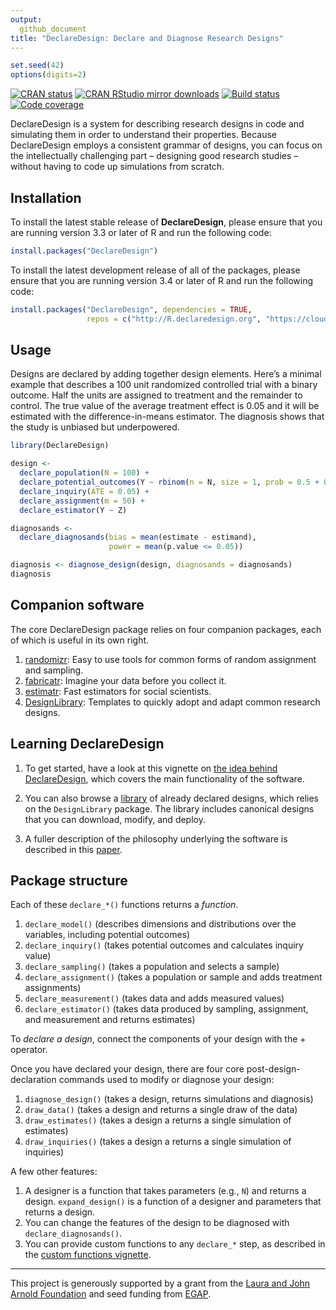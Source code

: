 ```yaml
---
output:
  github_document
title: "DeclareDesign: Declare and Diagnose Research Designs"
---
```


<!-- README.md is generated from README.Rmd. Please edit that file -->

```r
set.seed(42)
options(digits=2)
```

[![CRAN status](https://www.r-pkg.org/badges/version/DeclareDesign)](https://cran.r-project.org/package=DeclareDesign)
[![CRAN RStudio mirror downloads](https://cranlogs.r-pkg.org/badges/grand-total/DeclareDesign?color=green)](https://r-pkg.org/pkg/DeclareDesign)
[![Build status](https://github.com/DeclareDesign/DeclareDesign/workflows/R-CMD-check/badge.svg)](https://github.com/DeclareDesign/DeclareDesign/actions)
[![Code coverage](https://codecov.io/gh/DeclareDesign/DeclareDesign/branch/master/graph/badge.svg?token=3WzOK9Glc2)](https://codecov.io/gh/DeclareDesign/DeclareDesign)

DeclareDesign is a system for describing research designs in code and simulating them in order to understand their properties. Because DeclareDesign employs a consistent grammar of designs, you can focus on the intellectually challenging part -- designing good research studies -- without having to code up simulations from scratch.

## Installation

To install the latest stable release of **DeclareDesign**, please ensure that you are running version 3.3 or later of R and run the following code:

```r
install.packages("DeclareDesign")
```

To install the latest development release of all of the packages, please ensure that you are running version 3.4 or later of R and run the following code:

```r
install.packages("DeclareDesign", dependencies = TRUE,
                 repos = c("http://R.declaredesign.org", "https://cloud.r-project.org"))
```

## Usage

Designs are declared by adding together design elements. Here's a minimal example that describes a 100 unit randomized controlled trial with a binary outcome. Half the units are assigned to treatment and the remainder to control. The true value of the average treatment effect is 0.05 and it will be estimated with the difference-in-means estimator. The diagnosis shows that the study is unbiased but underpowered.

```r
library(DeclareDesign)

design <-
  declare_population(N = 100) +
  declare_potential_outcomes(Y ~ rbinom(n = N, size = 1, prob = 0.5 + 0.05 * Z)) +
  declare_inquiry(ATE = 0.05) +
  declare_assignment(m = 50) +
  declare_estimator(Y ~ Z)

diagnosands <-
  declare_diagnosands(bias = mean(estimate - estimand),
                      power = mean(p.value <= 0.05))

diagnosis <- diagnose_design(design, diagnosands = diagnosands)
diagnosis
```

## Companion software

The core DeclareDesign package relies on four companion packages, each of which is useful in its own right.

1. [randomizr](https://declaredesign.org/r/randomizr/): Easy to use tools for common forms of random assignment and sampling.
2. [fabricatr](https://declaredesign.org/r/fabricatr/): Imagine your data before you collect it.
3. [estimatr](https://declaredesign.org/r/estimatr/): Fast estimators for social scientists.
4. [DesignLibrary](https://declaredesign.org/r/designlibrary/): Templates to quickly adopt and adapt common research designs.

## Learning DeclareDesign

1. To get started, have a look at this vignette on [the idea behind DeclareDesign](https://declaredesign.org/getting-started.html), which covers the main functionality of the software.

2. You can also browse a [library](https://declaredesign.org/r/designlibrary/) of already declared designs, which relies on the `DesignLibrary` package. The library includes canonical designs that you can download, modify, and deploy.

3. A fuller description of the philosophy underlying the software is described in this [paper](https://declaredesign.org/declare.pdf).

## Package structure

Each of these `declare_*()` functions returns a *function*.

1. `declare_model()` (describes dimensions and distributions over the variables, including potential outcomes)
2. `declare_inquiry()` (takes potential outcomes and calculates inquiry value)
3. `declare_sampling()` (takes a population and selects a sample)
4. `declare_assignment()` (takes a population or sample and adds treatment assignments)
5. `declare_measurement()` (takes data and adds measured values)
6. `declare_estimator()` (takes data produced by sampling, assignment, and measurement and returns estimates)

To *declare a design*, connect the components of your design with the + operator.

Once you have declared your design, there are four core post-design-declaration commands used to modify or diagnose your design:

1. `diagnose_design()` (takes a design, returns simulations and diagnosis)
2. `draw_data()` (takes a design and returns a single draw of the data)
3. `draw_estimates()` (takes a design a returns a single simulation of estimates)
4. `draw_inquiries()` (takes a design a returns a single simulation of inquiries)

A few other features:

1. A designer is a function that takes parameters (e.g., `N`) and returns a design. `expand_design()` is a function of a designer and parameters that returns a design.
2. You can change the features of the design to be diagnosed with `declare_diagnosands()`.
3. You can provide custom functions to any `declare_*` step, as described in the [custom functions vignette](/r/declaredesign/articles/custom_functions.html).

---

This project is generously supported by a grant from the [Laura and John Arnold Foundation](http://www.arnoldfoundation.org) and seed funding from [EGAP](http://egap.org).
